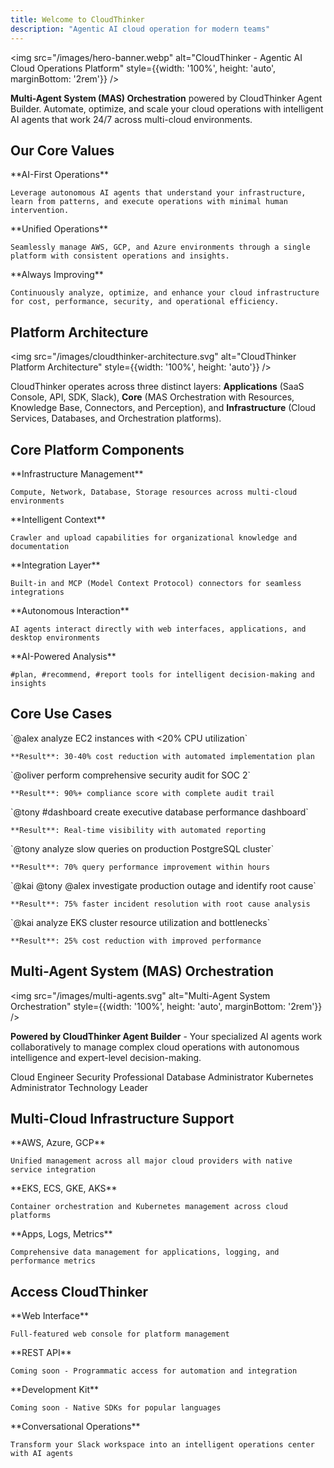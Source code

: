 ```yaml
---
title: Welcome to CloudThinker
description: "Agentic AI cloud operation for modern teams"
---
```


<img
  src="/images/hero-banner.webp"
  alt="CloudThinker - Agentic AI Cloud Operations Platform"
  style={{width: '100%', height: 'auto', marginBottom: '2rem'}}
/>

**Multi-Agent System (MAS) Orchestration** powered by CloudThinker Agent Builder. Automate, optimize, and scale your cloud operations with intelligent AI agents that work 24/7 across multi-cloud environments.

## Our Core Values

<CardGroup cols={3}>
  <Card title="Autonomous Intelligence" icon="brain" color="#00D4AA">
    **AI-First Operations**
    
    Leverage autonomous AI agents that understand your infrastructure, learn from patterns, and execute operations with minimal human intervention.
  </Card>
  <Card title="Multi-Cloud Excellence" icon="cloud" color="#17A2B8">
    **Unified Operations**
    
    Seamlessly manage AWS, GCP, and Azure environments through a single platform with consistent operations and insights.
  </Card>
  <Card title="Continuous Optimization" icon="arrows-rotate" color="#28A745">
    **Always Improving**
    
    Continuously analyze, optimize, and enhance your cloud infrastructure for cost, performance, security, and operational efficiency.
  </Card>
</CardGroup>

## Platform Architecture

<img
  src="/images/cloudthinker-architecture.svg"
  alt="CloudThinker Platform Architecture"
  style={{width: '100%', height: 'auto'}}
/>

CloudThinker operates across three distinct layers: **Applications** (SaaS Console, API, SDK, Slack), **Core** (MAS Orchestration with Resources, Knowledge Base, Connectors, and Perception), and **Infrastructure** (Cloud Services, Databases, and Orchestration platforms).

## Core Platform Components

<CardGroup cols={5}>
  <Card title="Resources" icon="server" color="#17A2B8" href="/guide/resources">
    **Infrastructure Management**
    
    Compute, Network, Database, Storage resources across multi-cloud environments
  </Card>
  <Card title="Knowledge Base" icon="database" color="#28A745" href="/guide/knowledge">
    **Intelligent Context**
    
    Crawler and upload capabilities for organizational knowledge and documentation
  </Card>
  <Card title="Connectors" icon="plug" color="#FF9900" href="/guide/connections">
    **Integration Layer**
    
    Built-in and MCP (Model Context Protocol) connectors for seamless integrations
  </Card>
  <Card title="Computer Use" icon="desktop" color="#DC3545">
    **Autonomous Interaction**
    
    AI agents interact directly with web interfaces, applications, and desktop environments
  </Card>
  <Card title="Perception Tools" icon="eye" color="#6F42C1" href="/guide/perception">
    **AI-Powered Analysis**
    
    #plan, #recommend, #report tools for intelligent decision-making and insights
  </Card>
</CardGroup>

## Core Use Cases

<CardGroup cols={3}>
  <Card title="Cost Optimization" icon="piggy-bank" color="#28A745">
    `@alex analyze EC2 instances with <20% CPU utilization`
    
    **Result**: 30-40% cost reduction with automated implementation plan
  </Card>
  <Card title="Security Compliance" icon="shield-check" color="#DC3545">
    `@oliver perform comprehensive security audit for SOC 2`
    
    **Result**: 90%+ compliance score with complete audit trail
  </Card>
  <Card title="Database Analytics" icon="chart-line" color="#17A2B8">
    `@tony #dashboard create executive database performance dashboard`
    
    **Result**: Real-time visibility with automated reporting
  </Card>
</CardGroup>

<CardGroup cols={3}>
  <Card title="Performance Crisis" icon="database" color="#336791">
    `@tony analyze slow queries on production PostgreSQL cluster`
    
    **Result**: 70% query performance improvement within hours
  </Card>
  <Card title="Incident Response" icon="circle-exclamation" color="#FFC107">
    `@kai @tony @alex investigate production outage and identify root cause`
    
    **Result**: 75% faster incident resolution with root cause analysis
  </Card>
  <Card title="Kubernetes Optimization" icon="dharmachakra" color="#326CE5">
    `@kai analyze EKS cluster resource utilization and bottlenecks`
    
    **Result**: 25% cost reduction with improved performance
  </Card>
</CardGroup>

## Multi-Agent System (MAS) Orchestration

<img
  src="/images/multi-agents.svg"
  alt="Multi-Agent System Orchestration"
  style={{width: '100%', height: 'auto', marginBottom: '2rem'}}
/>

**Powered by CloudThinker Agent Builder** - Your specialized AI agents work collaboratively to manage complex cloud operations with autonomous intelligence and expert-level decision-making.

<CardGroup cols={5}>
  <Card title="Alex" icon="cloud" color="#FF9900" href="/guide/agents/alex">
    Cloud Engineer
  </Card>
  <Card title="Oliver" icon="shield-check" color="#DC3545" href="/guide/agents/oliver">
    Security Professional
  </Card>
  <Card title="Tony" icon="database" color="#336791" href="/guide/agents/tony">
    Database Administrator
  </Card>
  <Card title="Kai" icon="dharmachakra" color="#326CE5" href="/guide/agents/kai">
    Kubernetes Administrator
  </Card>
  <Card title="Anna" icon="cog" color="#6F42C1" href="/guide/agents/anna">
    Technology Leader
  </Card>
</CardGroup>

## Multi-Cloud Infrastructure Support

<CardGroup cols={3}>
  <Card title="Cloud Services" icon="cloud" color="#FF9900">
    **AWS, Azure, GCP**
    
    Unified management across all major cloud providers with native service integration
  </Card>
  <Card title="Orchestration" icon="dharmachakra" color="#326CE5">
    **EKS, ECS, GKE, AKS**
    
    Container orchestration and Kubernetes management across cloud platforms
  </Card>
  <Card title="Data Layer" icon="database" color="#336791">
    **Apps, Logs, Metrics**
    
    Comprehensive data management for applications, logging, and performance metrics
  </Card>
</CardGroup>

## Access CloudThinker

<CardGroup cols={4}>
  <Card title="Console" icon="desktop" color="#00A8CC" href="/quickstart">
    **Web Interface**
    
    Full-featured web console for platform management
  </Card>
  <Card title="API" icon="code" color="#6C757D">
    **REST API**
    
    Coming soon - Programmatic access for automation and integration
  </Card>
  <Card title="SDK" icon="cube" color="#6C757D">
    **Development Kit**
    
    Coming soon - Native SDKs for popular languages
  </Card>
  <Card title="Slack" icon="/images/icons/slack.svg" color="#4A154B" href="/guide/slack-integration">
    **Conversational Operations**
    
    Transform your Slack workspace into an intelligent operations center with AI agents
  </Card>
</CardGroup>
